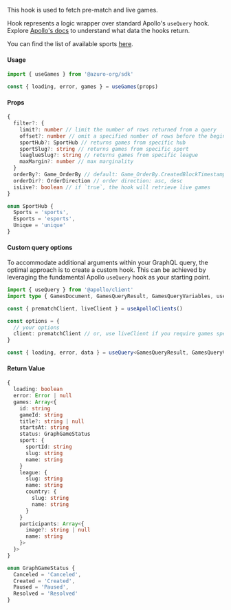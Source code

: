 
This hook is used to fetch pre-match and live games.

Hook represents a logic wrapper over standard Apollo's `useQuery` hook. Explore [Apollo's docs](https://www.apollographql.com/docs/react/api/react/hooks#usequery) to understand what data the hooks return.

You can find the list of available sports [here](https://thegraph.azuro.org/subgraphs/name/azuro-protocol/azuro-api-polygon-v3/graphql?query=%7B%0A++sports+%7B%0A++++name%0A++%7D%0A%7D).

#### Usage

```ts
import { useGames } from '@azuro-org/sdk'

const { loading, error, games } = useGames(props)
```

#### Props

```ts
{
  filter?: {
    limit?: number // limit the number of rows returned from a query
    offset?: number // omit a specified number of rows before the beginning of the result set
    sportHub?: SportHub // returns games from specific hub
    sportSlug?: string // returns games from specific sport
    leaglueSlug?: string // returns games from specific league
    maxMargin?: number // max marginality
  }
  orderBy?: Game_OrderBy // default: Game_OrderBy.CreatedBlockTimestamp` - orders rows by passed rule
  orderDir?: OrderDirection // order direction: asc, desc
  isLive?: boolean // if `true`, the hook will retrieve live games
}

enum SportHub {
  Sports = 'sports',
  Esports = 'esports',
  Unique = 'unique'
}
```

#### Custom query options

To accommodate additional arguments within your GraphQL query, the optimal approach is to create a custom hook. This can be achieved by leveraging the fundamental Apollo `useQuery` hook as your starting point.

```ts
import { useQuery } from '@apollo/client'
import type { GamesDocument, GamesQueryResult, GamesQueryVariables, useApolloClients } from '@azuro-org/sdk'

const { prematchClient, liveClient } = useApolloClients()

const options = {
  // your options
  client: prematchClient // or, use liveClient if you require games specifically from the live
}

const { loading, error, data } = useQuery<GamesQueryResult, GamesQueryVariables>(GamesDocument, options)
```

#### Return Value
```ts
{
  loading: boolean
  error: Error | null
  games: Array<{
    id: string
    gameId: string
    title?: string | null
    startsAt: string
    status: GraphGameStatus
    sport: {
      sportId: string
      slug: string
      name: string 
    }
    league: {
      slug: string
      name: string
      country: { 
        slug: string
        name: string 
      } 
    }
    participants: Array<{ 
      image?: string | null
      name: string 
    }>
  }> 
}

enum GraphGameStatus {
  Canceled = 'Canceled',
  Created = 'Created',
  Paused = 'Paused',
  Resolved = 'Resolved'
}
```
